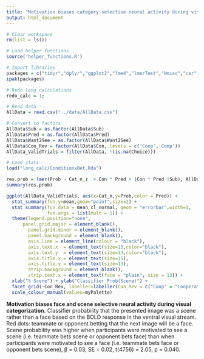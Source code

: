 ```yaml
---
title: "Motivation biases category selective neural activity during visual categorization"
output: html_document
---
```


```r
# Clear workspace
rm(list = ls())

# Load helper functions
source('helper_functions.R')

# Import libraries
packages = c("tidyr","dplyr","ggplot2","lme4","lmerTest","Hmisc","car","lmtest","Rarity","cowplot")
ipak(packages)

# Redo long calculations
redo_calc = 1;
```

```r
# Read data
AllData = read.csv("../data/AllData.csv")

# Convert to factors
AllData$Sub = as.factor(AllData$Sub)
AllData$Pred = as.factor(AllData$Pred)
AllData$Want2See = as.factor(AllData$Want2See)
AllData$Con_Rev = factor(AllData$Con, levels = c('Coop','Comp'))
AllData_ValidTrials = filter(AllData, !(is.na(Choice)))

# Load stats
load("long_calc/ConditionxBet.Rda")
```

```r
res.prob = lmer(Prob ~ Cat_n_z  + Con * Pred + (Con * Pred |Sub), AllData_ValidTrials)
summary(res.prob)

ggplot(AllData_ValidTrials, aes(x=Cat_n,y=Prob,color = Pred)) +
  stat_summary(fun.y=mean,geom="point",size=2) +
  stat_summary(fun.data = mean_cl_normal, geom = "errorbar",width=1,
               fun.args = list(mult = 1)) + 
  theme(legend.position="none",
      panel.grid.major = element_blank(), 
        panel.grid.minor = element_blank(),
        panel.background = element_blank(), 
        axis.line = element_line(colour = "black"),
        axis.text.x  = element_text(size=13,color="black"),
        axis.text.y  = element_text(size=13,color="black"),
        axis.title.x = element_text(size=15),
        axis.title.y = element_text(size=13),
        strip.background = element_blank(),
        strip.text.x = element_text(face = "plain", size = 13)) +
  xlab("% Scene") + ylab("Classifier Prob(Scene)") +
  facet_grid(~Con_Rev, labeller=labeller(Con_Rev = c("Coop" = "Cooperation","Comp" = "Competition"))) +
  scale_colour_manual(values=myPalette)
```

**Motivation biases face and scene selective neural activity during visual categorization.** Classifier probability that the presented image was a scene rather than a face based on the BOLD response in the ventral visual stream. Red dots: teammate or opponent betting that the next image will be a face. Scene probability was higher when participants were motivated to see a scene (i.e. teammate bets scene or opponent bets face) than when participants were motivated to see a face (i.e. teammate bets face or opponent bets scene), β = 0.03, SE = 0.02, t(4756) = 2.05, p = 0.040. 
